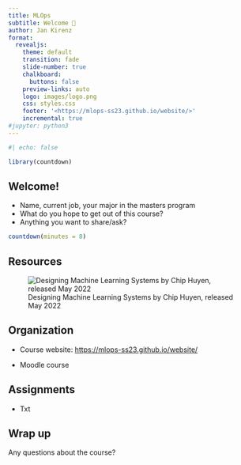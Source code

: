 ```yaml
---
title: MLOps
subtitle: Welcome 👋
author: Jan Kirenz
format:
  revealjs:
    theme: default
    transition: fade
    slide-number: true
    chalkboard:
      buttons: false
    preview-links: auto
    logo: images/logo.png
    css: styles.css
    footer: '<https://mlops-ss23.github.io/website/>'
    incremental: true 
#jupyter: python3
---
```


```r
#| echo: false

library(countdown)
```


## Welcome!

- Name, current job, your major in the masters program
- What do you hope to get out of this course?
- Anything you want to share/ask?

```r
countdown(minutes = 8)
```


## Resources


![Designing Machine Learning Systems by Chip Huyen, released May 2022](https://www.oreilly.com/library/view/designing-machine-learning/9781098107956/)



## Organization

- Course website: <https://mlops-ss23.github.io/website/>

- Moodle course


## Assignments

- Txt



## Wrap up

Any questions about the course?


